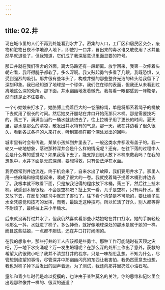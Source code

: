 ```yaml
---
---
---
```

title: 02.井
---




现在城市里的人们不再到处能看到水井了。密集的人口，工厂区和居民区交杂，废物和脏物日夜不停地渗入地下，即使打一口井，冒出来的毒水谁又敢使用？水井虽然早就退役了，但我知道，它们成了我深层意识里面显要的符号。

那口井就在我们宿舍的外面，离大马路还有一段距离。放学回来，我第一次伸着头朝它看，我吓得腿子都软了。多么深啊。我又鼓起勇气多看了几眼，我既恐惧，又受到强烈的吸引。那井很有些年头了，构成井壁的那些整齐光洁的砖头给我留下了深刻印象。我已经知道了地球是一个球体，我们住在球的表面，但我还从未看到过离地这么深的处所。那下面，井水幽幽地发着微光，我每看一眼都感到一阵眩晕，然而还是止不住要看。

一个小姑娘来打水了，她胳膊上挽着巨大的一卷细棕绳，单是将那系着绳子的桶放下去就用了很长的时间。然后她叉开腿站在井口开始荡那只木桶。那是需要技巧的，荡三下，满满当当的一桶水就装进去了，往上拉桶子用了更长的时间。夏天里，那水是那么的清凉，散发出井水特有的气息。那一天，我在井边看了很久很久，看到各式各样的人来打水，听到空桶在那个深处发出的回响。

城市里有时会有传说，某某小孩掉到井里去了。一般这类水井都没有盖子的。我一轮又一轮地想象，落进那种深井会是什么样的情况呢？还有，在往下落的过程中人会是什么样的感觉呢？如果我落下去了，能支撑到别人放下木桶来救我吗？在我的想象中，水井下面是无底深渊，要想得救，只有设法浮在水面。

我仍然常到井边流连。终于机会来了，自来水出了故障，我们要用井水了。家里人用一些麻绳和棕绳接起来，凑成了很大的一卷。我就挽着绳子提着木桶到井边去了。我根本就不敢看下面，只是按我记得的程序放下木桶，荡三下，然后往上扯木桶。我感到木桶很轻，不会是空桶吧？扯上来一看，几乎是空桶，只有两杯水。重又放下去，在反复的练习中就忘了害怕了。往下看个清楚是不可能的，要让桶子进水全凭感觉和技巧的发挥，而我，最缺乏这种技巧。所以忙活了好久，别人都等得不耐烦了，最终拉上来小半桶水。

后来就没再打过井水了，但我仍然喜欢看那些小姑娘站在井口打水。她的手腕轻轻地那么一抖，水就进了桶子。多么神奇，就好像地球深处的那水是属于她的一样。而且这些姑娘，一点都不胆怯，还在井口打打闹闹的。

在我的想象中，那些打井的工人应该都是些勇士。那种工作可能随时有灭顶之灾吧，万一地下水突涌呢？万一发生坍塌呢？在那么深的处所工作出了意外，获救的希望大约很微小吧？我并不清楚打井的程序，只是一味胡思乱想。不知为什么，尽管想到绝望的事情，尽管深井中那幽幽闪亮的东西让我害怕，我仍然愿意去设想，我也对桶子掉下后发出的回声着迷。为了测试，我还向那井里扔过小油石呢。

童年和青少年时代是难以捉摸的，也许由于某种莫名的关注，你的思维和记忆里会出现那种像井一样的、很深的通道？